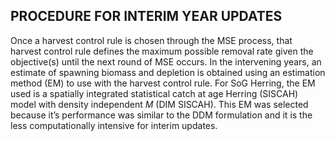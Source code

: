 ## PROCEDURE FOR INTERIM YEAR UPDATES {-}

Once a harvest control rule is chosen through the MSE 
process, that harvest control rule defines the maximum possible removal rate
given the objective(s) until the next round of MSE occurs.
In the intervening years, an estimate of spawning biomass and  depletion
is obtained using an estimation method (EM) to use with the harvest control rule.
For SoG Herring, the EM used is a spatially integrated statistical catch at age 
Herring (SISCAH) model with density independent $M$ (DIM SISCAH).
This EM was selected because it's performance was similar to the DDM formulation
and it is the less computationally intensive for interim updates.
